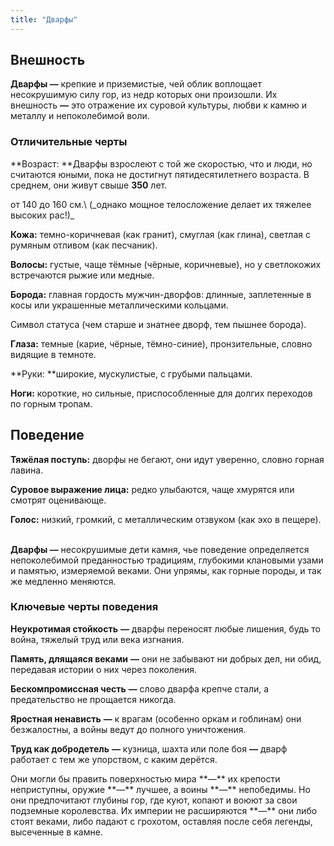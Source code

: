 ```yaml
---
title: "Дварфы"
---
```


## Внешность

**Дварфы —** крепкие и приземистые, чей облик воплощает несокрушимую силу гор, из недр которых они произошли. Их внешность **—** это отражение их суровой культуры, любви к камню и металлу и непоколебимой воли.

### Отличительные черты

**Возраст: **Дварфы взрослеют с той же скоростью, что и люди, но считаются юными, пока не достигнут пятидесятилетнего возраста. В среднем, они живут свыше **350** лет.

<Card title="Рост" icon="ruler" iconType="solid" horizontal>
  от 140 до 160 см.\
  (_однако мощное телосложение делает их тяжелее высоких рас!)_
</Card>

**Кожа:** темно-коричневая (как гранит), смуглая (как глина), светлая с румяным отливом (как песчаник).

**Волосы:** густые, чаще тёмные (чёрные, коричневые), но у светлокожих встречаются рыжие или медные.

**Борода:** главная гордость мужчин-дворфов: длинные, заплетенные в косы или украшенные металлическими кольцами.

Символ статуса (чем старше и знатнее дворф, тем пышнее борода).

**Глаза:** темные (карие, чёрные, тёмно-синие), пронзительные, словно видящие в темноте.

\*\*Руки: \*\*широкие, мускулистые, с грубыми пальцами.

**Ноги:** короткие, но сильные, приспособленные для долгих переходов по горным тропам.

## Поведение

**Тяжёлая поступь:** дворфы не бегают, они идут уверенно, словно горная лавина.

**Суровое выражение лица:** редко улыбаются, чаще хмурятся или смотрят оценивающе.

**Голос:** низкий, громкий, с металлическим отзвуком (как эхо в пещере).

\
**Дварфы —** несокрушимые дети камня, чье поведение определяется непоколебимой преданностью традициям, глубокими клановыми узами и памятью, измеряемой веками. Они упрямы, как горные породы, и так же медленно меняются.

### Ключевые черты поведения

**Неукротимая стойкость** **—** дварфы переносят любые лишения, будь то война, тяжелый труд или века изгнания.

**Память, длящаяся веками** **—** они не забывают ни добрых дел, ни обид, передавая истории о них через поколения.

**Бескомпромиссная честь** **—** слово дварфа крепче стали, а предательство не прощается никогда.

**Яростная ненависть** **—** к врагам (особенно оркам и гоблинам) они безжалостны, а войны ведут до полного уничтожения.

**Труд как добродетель** **—** кузница, шахта или поле боя **—** дварф работает с тем же упорством, с каким дерётся.

<Tip>
  Они могли бы править поверхностью мира **—** их крепости неприступны, оружие **—** лучшее, а воины **—** непобедимы. Но они предпочитают глубины гор, где куют, копают и воюют за свои подземные королевства. Их империи не расширяются **—** они либо стоят веками, либо падают с грохотом, оставляя после себя легенды, высеченные в камне.
</Tip>